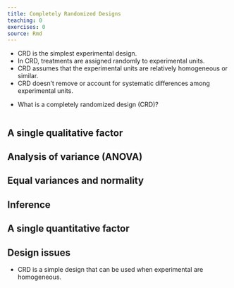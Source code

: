 ```yaml
---
title: Completely Randomized Designs
teaching: 0
exercises: 0
source: Rmd
---
```


::::::::::::::::::::::::::::::::::::::: objectives

- CRD is the simplest experimental design.
- In CRD, treatments are assigned randomly to experimental units.
- CRD assumes that the experimental units are relatively homogeneous or similar.
- CRD doesn't remove or account for systematic differences among experimental units.

::::::::::::::::::::::::::::::::::::::::::::::::::

:::::::::::::::::::::::::::::::::::::::: questions

- What is a completely randomized design (CRD)?

::::::::::::::::::::::::::::::::::::::::::::::::::

```r
```

## A single qualitative factor

## Analysis of variance (ANOVA)

## Equal variances and normality

## Inference

## A single quantitative factor

## Design issues



:::::::::::::::::::::::::::::::::::::::: keypoints

- CRD is a simple design that can be used when experimental are homogeneous.

::::::::::::::::::::::::::::::::::::::::::::::::::


